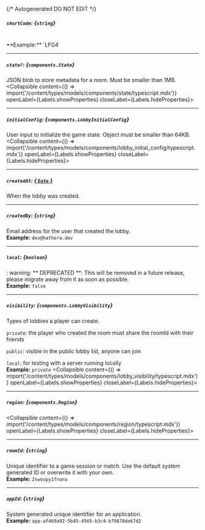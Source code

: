 {/* Autogenerated DO NOT EDIT  */}

##### `shortCode`: *{`string`}*
<br/>
**Example:** `LFG4`

---
##### `state?`: *{`components.State`}*
JSON blob to store metadata for a room. Must be smaller than 1MB.
<Collapsible content={() => import('/content/types/models/components/state/typescript.mdx')} openLabel={Labels.showProperties} closeLabel={Labels.hideProperties}>
</Collapsible>

---
##### `initialConfig`: *{`components.LobbyInitialConfig`}*
User input to initialize the game state. Object must be smaller than 64KB.
<Collapsible content={() => import('/content/types/models/components/lobby_initial_config/typescript.mdx')} openLabel={Labels.showProperties} closeLabel={Labels.hideProperties}>
</Collapsible>

---
##### `createdAt`: [*{ `Date` }*](https://developer.mozilla.org/en-US/docs/Web/JavaScript/Reference/Global_Objects/Date)
When the lobby was created.

---
##### `createdBy`: *{`string`}*
Email address for the user that created the lobby.
<br/>
**Example:** `dev@hathora.dev`

---
##### `local`: *{`boolean`}*
: warning: \*\* DEPRECATED \*\*: This will be removed in a future release, please migrate away from it as soon as possible.
<br/>
**Example:** `false`

---
##### `visibility`: *{`components.LobbyVisibility`}*
Types of lobbies a player can create.

`private`: the player who created the room must share the roomId with their friends

`public`: visible in the public lobby list, anyone can join

`local`: for testing with a server running locally
<br/>
**Example:** `private`
<Collapsible content={() => import('/content/types/models/components/lobby_visibility/typescript.mdx')} openLabel={Labels.showProperties} closeLabel={Labels.hideProperties}>
</Collapsible>

---
##### `region`: *{`components.Region`}*
<Collapsible content={() => import('/content/types/models/components/region/typescript.mdx')} openLabel={Labels.showProperties} closeLabel={Labels.hideProperties}>
</Collapsible>

---
##### `roomId`: *{`string`}*
Unique identifier to a game session or match. Use the default system generated ID or overwrite it with your own.
<br/>
**Example:** `2swovpy1fnunu`

---
##### `appId`: *{`string`}*
System generated unique identifier for an application.
<br/>
**Example:** `app-af469a92-5b45-4565-b3c4-b79878de67d2`


